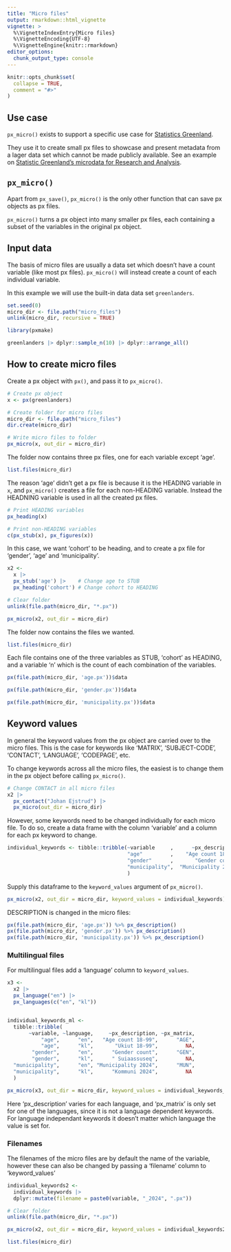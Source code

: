 ```yaml
---
title: "Micro files"
output: rmarkdown::html_vignette
vignette: >
  %\VignetteIndexEntry{Micro files}
  %\VignetteEncoding{UTF-8}
  %\VignetteEngine{knitr::rmarkdown}
editor_options: 
  chunk_output_type: console
---
```


```r
knitr::opts_chunk$set(
  collapse = TRUE,
  comment = "#>"
)
```

## Use case

`px_micro()` exists to support a specific use case for [Statistics Greenland](https://stat.gl/default.asp?lang=en). 

They use it to create small px files to showcase and present metadata from a lager data set which cannot be made publicly available. See an example on [Statistic Greenland's microdata for Research and Analysis](https://bank.stat.gl/pxweb/en/GSmicro/).

## `px_micro()`

Apart from `px_save()`, `px_micro()` is the only other function that can save px objects as px files.

`px_micro()` turns a px object into many smaller px files, each containing a subset of the variables in the original px object.

## Input data

The basis of micro files are usually a data set which doesn't have a count variable (like most px files). `px_micro()` will instead create a count of each individual variable.

In this example we will use the built-in data  data set `greenlanders`.

```r
set.seed(0)
micro_dir <- file.path("micro_files")
unlink(micro_dir, recursive = TRUE)
```

```r
library(pxmake)

greenlanders |> dplyr::sample_n(10) |> dplyr::arrange_all()
```

## How to create micro files

Create a px object with `px()`, and pass it to `px_micro()`.

```r
# Create px object
x <- px(greenlanders)

# Create folder for micro files
micro_dir <- file.path("micro_files")
dir.create(micro_dir)

# Write micro files to folder
px_micro(x, out_dir = micro_dir)
```
The folder now contains three px files, one for each variable except 'age'.
```r
list.files(micro_dir)
```

The reason 'age' didn't get a px file is because it is the HEADING variable in `x`, and `px_micro()` creates a file for each non-HEADING variable. Instead the HEADNING variable is used in all the created px files.

```r
# Print HEADING variables
px_heading(x)

# Print non-HEADING variables
c(px_stub(x), px_figures(x))
```

In this case, we want 'cohort' to be heading, and to create a px file for 'gender', 'age' and 'municipality'.

```r
x2 <-
  x |>
  px_stub('age') |>    # Change age to STUB
  px_heading('cohort') # Change cohort to HEADING
```

```r
# Clear folder
unlink(file.path(micro_dir, "*.px"))

px_micro(x2, out_dir = micro_dir)
```

The folder now contains the files we wanted.

```r
list.files(micro_dir)
```

Each file contains one of the three variables as STUB, 'cohort' as HEADING, and a variable 'n' which is the count of each combination of the variables.

```r
px(file.path(micro_dir, 'age.px'))$data

px(file.path(micro_dir, 'gender.px'))$data

px(file.path(micro_dir, 'municipality.px'))$data
```

## Keyword values

In general the keyword values from the px object are carried over to the micro files. This is the case for keywords like 'MATRIX', 'SUBJECT-CODE', 'CONTACT', 'LANGUAGE', 'CODEPAGE', etc.

To change keywords across all the micro files, the easiest is to change them in the px object before calling `px_micro()`.

```r
# Change CONTACT in all micro files
x2 |>
  px_contact("Johan Ejstrud") |>
  px_micro(out_dir = micro_dir)
```

However, some keywords need to be changed individually for each micro file. To do so, create a data frame with the column 'variable' and a column for each px keyword to change.

```r
individual_keywords <- tibble::tribble(~variable     ,      ~px_description,
                                       "age"         ,    "Age count 18-99",
                                       "gender"      ,       "Gender count",
                                       "municipality",  "Municipality 2024"
                                       )
```

Supply this dataframe to the `keyword_values` argument of `px_micro()`.

```r
px_micro(x2, out_dir = micro_dir, keyword_values = individual_keywords)
```

DESCRIPTION is changed in the micro files: 

```r
px(file.path(micro_dir, 'age.px')) %>% px_description()
px(file.path(micro_dir, 'gender.px')) %>% px_description()
px(file.path(micro_dir, 'municipality.px')) %>% px_description()
```


### Multilingual files

For multilingual files add a 'language' column to `keyword_values`.

```r
x3 <-
  x2 |>
  px_language("en") |>
  px_languages(c("en", "kl"))


individual_keywords_ml <- 
  tibble::tribble(
       ~variable, ~language,     ~px_description, ~px_matrix,
           "age",      "en",   "Age count 18-99",      "AGE",
           "age",      "kl",       "Ukiut 18-99",         NA,
        "gender",      "en",      "Gender count",      "GEN",
        "gender",      "kl",      " Suiaassuseq",         NA,
  "municipality",      "en", "Municipality 2024",      "MUN",
  "municipality",      "kl",      "Kommuni 2024",         NA
  )

px_micro(x3, out_dir = micro_dir, keyword_values = individual_keywords_ml)
```

Here 'px_description' varies for each language, and 'px_matrix' is only set for one of the languages, since it is not a language dependent keywords. For language independant keywords it doesn't matter which language the value is set for.

### Filenames

The filenames of the micro files are by default the name of the variable, however these can also be changed by passing a 'filename' column to 'keyword_values'

```r
individual_keywords2 <- 
  individual_keywords |>
  dplyr::mutate(filename = paste0(variable, "_2024", ".px"))

# Clear folder
unlink(file.path(micro_dir, "*.px"))

px_micro(x2, out_dir = micro_dir, keyword_values = individual_keywords2)

list.files(micro_dir)
```
